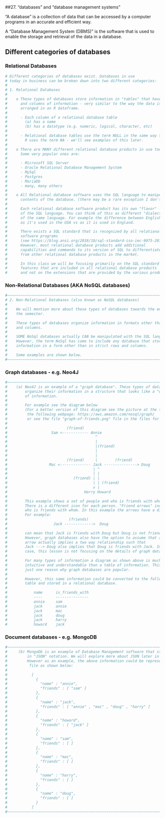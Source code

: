 ##<yrChapterNumber>27. </yrChapterNumber>  "databases" and "database management systems"

"A database" is a collection of data that can be accessed by a computer 
programs in an accurate and efficient way. 

A "Database Management System (DBMS)" is the software that is used to enable
the storage and retrieval of the data in a database. 

## Different categories of databases

### Relational Databases

```r
# Different categories of databases exist. Databases in use
# today in business can be broken down into two different categories:
#
# 1. Relational Databases
#    
#    o These types of databases store information in "tables" that have rows
#      and columns of information - very similar to the way the data is
#      arranged in an R dataframe.
# 
#      - Each column of a relational database table
#        (a) has a name
#        (b) has a datatype (e.g. numeric, logical, character, etc)
#     
#      - Relational database tables use the term NULL in the same way that 
#        R uses the term NA - we'll see examples of this later.
#
#    o There are MANY different relational database products in use today.
#      Some very popular ones are:
#
#      - Microsoft SQL Server
#      - Oracle Relational Database Management System
#      - MySql
#      - Postgres
#      - MariaDb
#      - many, many others
#
#    o All Relational database software uses the SQL language to manipulate the 
#      contents of the database. (there may be a rare exception I don't know about)
#
#      Each relational database software product has its own "flavor"
#      of the SQL language. You can think of this as different "dialects"
#      of the same language. For example the difference between English 
#      as it's used in the USA vs as it is used in England.
#
#      There exists a SQL standard that is recognized by all relational database
#      software programs
#      (see https://blog.ansi.org/2018/10/sql-standard-iso-iec-9075-2016-ansi-x3-135/#gref).
#      However, most relational database products add additional 
#      capabilities and commands to its version of SQL to differentiate it
#      from other relational database products in the market.
#
#      In this class we will be focusing primarily on the SQL standard
#      features that are included in all relational database products
#      and not on the extensions that are provided by the various products.
```

### Non-Relational Databases (AKA NoSQL databases)

```r
#~~~~~~~~~~~~~~~~~~~~~~~~~~~~~~~~~~~~~~~~~~~~~~~~~~~~~~~~~~~~~~~~~~~~~~~~~~~~~~
# 2. Non-Relational Databases (also known as NoSQL databases)
# 
#    We will mention more about these types of databases towards the end of 
#    the semester.
#
#    These types of databases organize information in formats other than rows
#    and columns. 
#
#    SOME NoSql databases actually CAN be manipulated with the SQL language.
#    However, the term NoSql has come to include any database that stores
#    information in a form other than in strict rows and columns.
#
#    Some examples are shown below.
#~~~~~~~~~~~~~~~~~~~~~~~~~~~~~~~~~~~~~~~~~~~~~~~~~~~~~~~~~~~~~~~~~~~~~~~~~~~~~~
```

### Graph databases - e.g. Neo4J

```r
#~~~~~~~~~~~~~~~~~~~~~~~~~~~~~~~~~~~~~~~~~~~~~~~~~~~~~~~~~~~~~~~~~~~~~~~~~~~~~~
#    (a) Neo4J is an example of a "graph database". These types of databases
#        organize their information in a structure that looks like a "web"
#        of information.
# 
#        For example see the diagram below
#        (For a better version of this diagram see the picture at the top of
#         the following webpage: https://aws.amazon.com/nosql/graph/
#         or see the file "graph-of-friends.png" file in the files for this lesson.)
#
#                           (friend)
#                    Sam <------------ Annie
#                                        ^
#                                        |
#                                        |(friend)
#                                        |
#                                        |
#                           (friend)     |        (friend)
#                   Mac <-------------- Jack ---------------> Doug
#                                       | ^
#                                       | |
#                              (friend) | | 
#                                       | | (friend)                
#                                       v |         
#                                   Harry Howard
#
#        This example shows a set of people and who is friends with whom.
#        There is a different icon for each person. "Friend arrows" indicate 
#        who is friends with whom. In this example the arrows have a direction.
#        For example:
#                            (friends)
#                     Jack ------------->  Doug   
#        
#        can mean that Jack is friends with Doug but Doug is not friends with Jack.
#        However, graph databases also have the option to assume that a one-way 
#        arrow actually implies a two way relationship such that
#        Jack ---> Doug also implies that Doug is friends with Jack. In any
#        case, this lesson is not focusing on the details of graph databases.
#
#        For many types of information a diagram as shown above is much more
#        intuitive and understandable than a table of information. This is
#        just one reason why graph databases are popular.
#
#        However, this same information could be converted to the following
#        table and stored in a relational database.
#
#            name      is_friends_with
#            ----      ---------------
#            annie     sam
#            jack      annie
#            jack      mac
#            jack      doug
#            jack      harry
#            howard    jack
```

### Document databases - e.g. MongoDB

```r
#~~~~~~~~~~~~~~~~~~~~~~~~~~~~~~~~~~~~~~~~~~~~~~~~~~~~~~~~~~~~~~~~~~~~~~~~~~~~~~
#     (b) MongoDb is an example of Database Management software that stores information
#         in "JSON" notation. We will explore more about JSON later in the semester.
#         However as an example, the above information could be represented in a JSON
#          file as shown below:
#
#           [
#             {
#               "name" : "annie",
#               "friends" : [ "sam" ]
#             },
#             {
#               "name" : "jack",
#               "friends" : [ "annie" , "mac" , "doug" , "harry" ]
#             },
#             {
#               "name" : "howard",
#               "friends" : [ "jack" ]
#             },
#             {
#               "name" : "sam",
#               "friends" : [ ]
#             },
#             {
#               "name" : "mac",
#               "friends" : [ ]
#             },
#             {
#               "name" : "harry",
#               "friends" : [ ]
#             },
#             {
#               "name" : "doug",
#               "friends" : [ ]
#             }
#           ]
#~~~~~~~~~~~~~~~~~~~~~~~~~~~~~~~~~~~~~~~~~~~~~~~~~~~~~~~~~~~~~~~~~~~~~~~~~~~~~~
```


